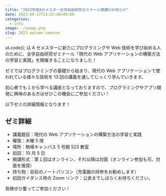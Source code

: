 ```yaml
---
title: "2023年度Aセメスター全学自由研究ゼミナール開講のお知らせ"
date: 2023-09-17T23:25:00+09:00
categories:
  - info
image: ./image.png
slug: 2023-autumn-seminar
---
```


ut.code(); は A セメスターに新たにプログラミングや Web 技術を学び始める人のために、全学自由研究ゼミナール「現代の Web アプリケーションの構築方法の学習と実践」を開催することになりました！

ゼミではプログラミングの基礎から始まり、現代の Web アプリケーションで使われている様々な技術を 13 回の講義を通してじっくり学んでいきます。

初心者でも１から学べる講座となっておりますので、プログラミングやアプリ開発に興味のある方はぜひこの機会にご参加ください！

以下ゼミの詳細情報となります！

## ゼミ詳細

- 講義題目：現代の Web アプリケーションの構築方法の学習と実践
- 曜限：木曜 5 限
- 場所：駒場キャンパス 5 号館 523 教室
- 初回：10 月 5 日
- 開講形式：第１回はオンライン、それ以降は対面（オンライン参加も可、対面を推奨）
- 持ち物：自前のノートパソコン（充電器の持参をお勧めします）
- 初回ガイダンス用の Zoom リンク：公表までしばらくお待ちください。

皆様ぜひ奮ってご参加ください！
